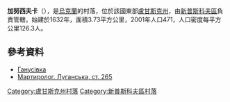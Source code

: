 {{coord|49|42|20|N|39|22|0|E|scale:100000|display=title}}

'''加努西夫卡'''（{{lang-uk|Ганусівка}}），是[[烏克蘭|烏克蘭]]的村落，位於該國東部[[盧甘斯克州|盧甘斯克州]]，由[[新普斯科夫區|新普斯科夫區]]負責管轄，始建於1632年，面積3.73平方公里，2001年人口471，人口密度每平方公里126.3人。

==參考資料==
*[http://w1.c1.rada.gov.ua/pls/z7502/A005?rf7571=18327 Ганусівка]{{dead link|date=2017年11月 |bot=InternetArchiveBot |fix-attempted=yes }}
*[https://web.archive.org/web/20140224040757/http://www.memory.gov.ua:8080/data/upload/publication/main/ua/1090/103.pdf Мартиролог. Луганська, ст. 265]

{{DEFAULTSORT:Ганусівка}}
[[Category:盧甘斯克州村落|Category:盧甘斯克州村落]]
[[Category:新普斯科夫區村落|Category:新普斯科夫區村落]]


{{Luhansk-geo-stub}}